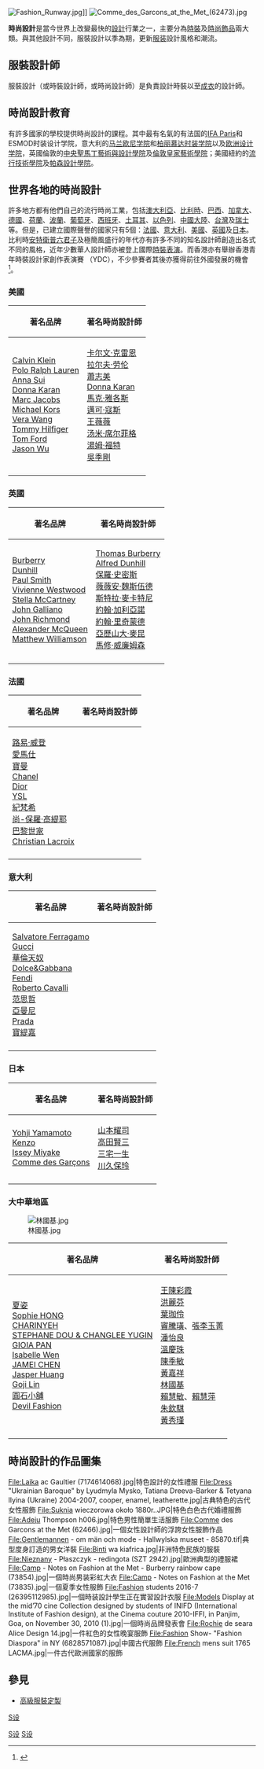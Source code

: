 {{trivia|time=2015-01-26T08:29:05+00:00}}
[[File:Fashion_Runway.jpg|thumb]]]]
[[File:Comme_des_Garcons_at_the_Met_(62473).jpg|thumb]]

'''時尚設計'''是當今世界上改變最快的[[設計|設計]]行業之一，主要分為[[時裝|時裝]]及[[時尚飾品|時尚飾品]]兩大類。與其他設計不同，服裝設計以季為期，更新[[服装|服装]]設計風格和潮流。

==服裝設計師==
服裝設計（或時裝設計師，或時尚設計師）是負責設計時裝以至[[成衣|成衣]]的設計師。

== 時尚設計教育 ==
有許多國家的學校提供時尚設計的課程。其中最有名氣的有法国的[[IFA_Paris|IFA Paris]]和ESMOD时装设计学院，意大利的[[马兰欧尼学院|马兰欧尼学院]]和[[柏丽慕达时装学院|柏丽慕达时装学院]]以及[[欧洲设计学院|欧洲设计学院]]，英國倫敦的[[中央聖馬丁藝術與設計學院|中央聖馬丁藝術與設計學院]]及[[倫敦皇家藝術學院|倫敦皇家藝術學院]]；美國紐約的[[流行技術學院|流行技術學院]]及[[帕森設計學院|帕森設計學院]]。

== 世界各地的時尚設計 ==
許多地方都有他們自己的流行時尚工業，包括[[澳大利亞|澳大利亞]]、[[比利時|比利時]]、[[巴西|巴西]]、[[加拿大|加拿大]]、[[德國|德國]]、[[荷蘭|荷蘭]]、[[波蘭|波蘭]]、[[葡萄牙|葡萄牙]]、[[西班牙|西班牙]]、[[土耳其|土耳其]]、[[以色列|以色列]]、[[中國大陸|中國大陸]]、[[台灣|台灣]]及[[瑞士|瑞士]]等。但是，已建立國際聲譽的國家只有5個：[[法國|法國]]、[[意大利|意大利]]、[[美國|美國]]、[[英國|英國]]及[[日本|日本]]。比利時[[安特衛普六君子|安特衛普六君子]]及極簡風盛行的年代亦有許多不同的知名設計師創造出各式不同的風格，近年少數華人設計師亦被登上國際[[時裝表演|時裝表演]]。而香港亦有舉辦香港青年時裝設計家創作表演賽 （YDC），不少參賽者其後亦獲得前往外國發展的機會<ref>{{Cite web |url=https://www.mings-fashion.com/ydc-2018-%E6%99%82%E8%A3%9D%E5%91%A8-201467/ |title=香港青年時裝設計家創作表演賽 YDC 2018 再度啟航！入圍總決賽明日之星逐個數 |access-date=2018-09-10 |archive-date=2021-01-23 |archive-url=https://web.archive.org/web/20210123195729/https://www.mings-fashion.com/ydc-2018-%E6%99%82%E8%A3%9D%E5%91%A8-201467/ |dead-url=no }}</ref>。

===美國===
{| class="wikitable"
!'''著名品牌'''!!'''著名時尚設計師'''
|-align=center
|[[Calvin_Klein|Calvin Klein]]<br>[[Polo_Ralph_Lauren|Polo Ralph Lauren]]<br>[[Anna_Sui|Anna Sui]]<br>[[Donna_Karan|Donna Karan]]<br>[[Marc_Jacobs|Marc Jacobs]]<br>[[Michael_Kors|Michael Kors]]<br>[[Vera_Wang|Vera Wang]]<br>[[Tommy_Hilfiger|Tommy Hilfiger]]<br>[[Tom_Ford|Tom Ford]]<br>[[Jason_Wu|Jason Wu]]||[[卡尔文·克雷恩|卡尔文·克雷恩]]<br>[[拉尔夫·劳伦|拉尔夫·劳伦]]<br>[[蕭志美|蕭志美]]<br>[[Donna_Karan|Donna Karan]]<br>[[馬克·雅各斯|馬克·雅各斯]]<br>[[邁可·寇斯|邁可·寇斯]]<br>[[王薇薇|王薇薇]]<br>[[汤米·席尔菲格|汤米·席尔菲格]]<br>[[湯姆·福特|湯姆·福特]]<br>[[吳季剛|吳季剛]]
|-
|}

===英國===
{| class="wikitable"
!'''著名品牌'''!!'''著名時尚設計師'''
|-align=center
|[[Burberry|Burberry]]<br>[[登喜路公司|Dunhill]]<br>[[Paul_Smith|Paul Smith]]<br>[[Vivienne_Westwood|Vivienne Westwood]]<br>[[Stella_McCartney|Stella McCartney]]<br>[[John_Galliano|John Galliano]]<br>[[John_Richmond|John Richmond]]<br>[[Alexander_McQueen|Alexander McQueen]]<br>[[Matthew_Williamson|Matthew Williamson]]||[[Thomas_Burberry|Thomas Burberry]]<br>[[Alfred_Dunhill|Alfred Dunhill]]<br>[[保羅·史密斯|保羅·史密斯]]<br>[[薇薇安·魏斯伍德|薇薇安·魏斯伍德]]<br>[[斯特拉·麥卡特尼|斯特拉·麥卡特尼]]<br>[[約翰·加利亞諾|約翰·加利亞諾]]<br>[[約翰·里奇蒙德|約翰·里奇蒙德]]<br>[[亞歷山大·麥昆|亞歷山大·麥昆]]<br>[[馬修·威廉姆森|馬修·威廉姆森]]
|-
|}

===法國===
{| class="wikitable"
!'''著名品牌'''!!'''著名時尚設計師'''
|-align=center
|[[路易·威登|路易·威登]]<br>[[愛馬仕|愛馬仕]]<br>[[寶曼|寶曼]]<br>[[Chanel|Chanel]]<br>[[Dior|Dior]]<br>[[YSL|YSL]]<br>[[紀梵希|紀梵希]]<br>[[尚-保羅·高緹耶|尚-保羅·高緹耶]]<br>[[巴黎世家|巴黎世家]]<br>[[Christian_Lacroix|Christian Lacroix]]||
|-
|}

===意大利===
{| class="wikitable"
!'''著名品牌'''!!'''著名時尚設計師'''
|-align=center
|[[Salvatore_Ferragamo|Salvatore Ferragamo]]<br>[[Gucci|Gucci]]<br>[[華倫天奴|華倫天奴]]<br>[[Dolce&Gabbana|Dolce&Gabbana]]<br>[[Fendi|Fendi]]<br>[[Roberto_Cavalli|Roberto Cavalli]]<br>[[范思哲|范思哲]]<br>[[亞曼尼|亞曼尼]]<br>[[Prada|Prada]]<br>[[寶緹嘉|寶緹嘉]]||
|-
|}

===日本===
{| class="wikitable"
!'''著名品牌'''!!'''著名時尚設計師'''
|-align=center
|[[Yohji_Yamamoto|Yohji Yamamoto]]<br>[[Kenzo|Kenzo]]<br>[[Issey_Miyake|Issey Miyake]]<br>[[Comme_des_Garçons|Comme des Garçons]]||[[山本耀司|山本耀司]]<br>[[高田賢三|高田賢三]]<br>[[三宅一生|三宅一生]]<br>[[川久保玲|川久保玲]]
|-
|}

===大中華地區===
[[File:林國基.jpg|thumb]]
{| class="wikitable"
!'''著名品牌'''!!'''著名時尚設計師'''
|-align=center
|[[夏姿|夏姿]]<br>[[Sophie_HONG|Sophie HONG]]<br>[[CHARINYEH|CHARINYEH]]<br>[[STEPHANE_DOU_&_CHANGLEE_YUGIN|STEPHANE DOU & CHANGLEE YUGIN]]<br>[[GIOIA_PAN|GIOIA PAN]]<br>[[Isabelle_Wen|Isabelle Wen]]<br>[[Jamei_Chen|JAMEI CHEN]]<br>[[Jasper_Huang|Jasper Huang]]<br>[[Goji_Lin|Goji Lin]]<br>[[圓石小舖|圓石小舖]]<br>[[Devil_Fashion|Devil Fashion]]||[[王陳彩霞|王陳彩霞]]<br>[[洪麗芬|洪麗芬]]<br>[[葉珈伶|葉珈伶]]<br>[[竇騰璜|竇騰璜]]、[[張李玉菁|張李玉菁]]<br>[[潘怡良|潘怡良]]<br>[[溫慶珠|溫慶珠]]<br>[[陳季敏|陳季敏]]<br>[[黃嘉祥_(時裝師)|黃嘉祥]]<br>[[林國基_(時尚設計師)|林國基]]<br>[[賴慧敏|賴慧敏]]、[[賴慧萍|賴慧萍]]<br>[[朱欽騏|朱欽騏]]<br>[[黃秀瑾|黃秀瑾]]
|-
|}

==時尚設計的作品圖集==
<gallery>
File:Laika ac Gaultier (7174614068).jpg|特色設計的女性禮服
File:Dress "Ukrainian Baroque" by Lyudmyla Mysko, Tatiana Dreeva-Barker & Tetyana Ilyina (Ukraine) 2004-2007, cooper, enamel, leatherette.jpg|古典特色的古代女性服飾
File:Suknia wieczorowa około 1880r..JPG|特色白色古代婚禮服飾
File:Adeju Thompson h006.jpg|特色男性簡單生活服飾
File:Comme des Garcons at the Met (62466).jpg|一個女性設計師的浮誇女性服飾作品
File:Gentlemannen - om män och mode - Hallwylska museet - 85870.tif|典型度身訂造的男女洋裝
File:Binti wa kiafrica.jpg|非洲特色民族的服裝
File:Nieznany - Płaszczyk - redingota (SZT 2942).jpg|歐洲典型的禮服裙
File:Camp - Notes on Fashion at the Met - Burberry rainbow cape (73854).jpg|一個時尚男装彩虹大衣
File:Camp - Notes on Fashion at the Met (73835).jpg|一個夏季女性服飾
File:Fashion students 2016-7 (26395112985).jpg|一個時装設計學生正在實習設計衣服
File:Models Display at the mid’70 cine Collection designed by students of INIFD (International Institute of Fashion design), at the Cinema couture 2010-IFFI, in Panjim, Goa, on November 30, 2010 (1).jpg|一個時尚品牌發表會
File:Rochie de seara Alice Design 14.jpg|一件紅色的女性晚宴服飾
File:Fashion Show- "Fashion Diaspora" in NY (6828571087).jpg|中國古代服飾
File:French mens suit 1765 LACMA.jpg|一件古代歐洲國家的服飾
</gallery>

==參見==
*[[高級服裝定製|高級服裝定製]]

{{設計}}

[[Category:设计|S设]]
[[category:時尚|S设]]
[[Category:服裝|S设]]